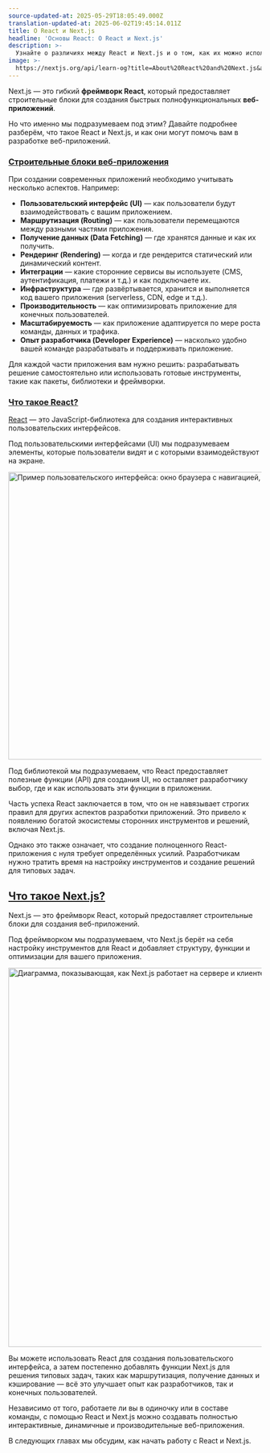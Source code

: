 ```yaml
---
source-updated-at: 2025-05-29T18:05:49.000Z
translation-updated-at: 2025-06-02T19:45:14.011Z
title: О React и Next.js
headline: 'Основы React: О React и Next.js'
description: >-
  Узнайте о различиях между React и Next.js и о том, как их можно использовать вместе для создания современных веб-приложений.
image: >-
  https://nextjs.org/api/learn-og?title=About%20React%20and%20Next.js&amp;chapter=1
---
```


Next.js — это гибкий **фреймворк React**, который предоставляет строительные блоки для создания быстрых полнофункциональных **веб-приложений**.

Но что именно мы подразумеваем под этим? Давайте подробнее разберём, что такое React и Next.js, и как они могут помочь вам в разработке веб-приложений.

### [Строительные блоки веб-приложения](#building-blocks-of-a-web-application)

При создании современных приложений необходимо учитывать несколько аспектов. Например:

*   **Пользовательский интерфейс (UI)** — как пользователи будут взаимодействовать с вашим приложением.
*   **Маршрутизация (Routing)** — как пользователи перемещаются между разными частями приложения.
*   **Получение данных (Data Fetching)** — где хранятся данные и как их получить.
*   **Рендеринг (Rendering)** — когда и где рендерится статический или динамический контент.
*   **Интеграции** — какие сторонние сервисы вы используете (CMS, аутентификация, платежи и т.д.) и как подключаете их.
*   **Инфраструктура** — где развёртывается, хранится и выполняется код вашего приложения (serverless, CDN, edge и т.д.).
*   **Производительность** — как оптимизировать приложение для конечных пользователей.
*   **Масштабируемость** — как приложение адаптируется по мере роста команды, данных и трафика.
*   **Опыт разработчика (Developer Experience)** — насколько удобно вашей команде разрабатывать и поддерживать приложение.

Для каждой части приложения вам нужно решить: разрабатывать решение самостоятельно или использовать готовые инструменты, такие как пакеты, библиотеки и фреймворки.

### [Что такое React?](#what-is-react)

[React](https://react.dev) — это JavaScript-библиотека для создания интерактивных пользовательских интерфейсов.

Под пользовательскими интерфейсами (UI) мы подразумеваем элементы, которые пользователи видят и с которыми взаимодействуют на экране.

<Image
  alt="Пример пользовательского интерфейса: окно браузера с навигацией, боковой панелью и списком постов"
  srcLight="https://h8DxKfmAPhn8O0p3.public.blob.vercel-storage.com/learn/light/learn-react-components.png"
  srcDark="https://h8DxKfmAPhn8O0p3.public.blob.vercel-storage.com/learn/dark/learn-react-components.png"
  width="1600"
  height="572"
/>

Под библиотекой мы подразумеваем, что React предоставляет полезные функции (API) для создания UI, но оставляет разработчику выбор, где и как использовать эти функции в приложении.

Часть успеха React заключается в том, что он не навязывает строгих правил для других аспектов разработки приложений. Это привело к появлению богатой экосистемы сторонних инструментов и решений, включая Next.js.

Однако это также означает, что создание полноценного React-приложения с нуля требует определённых усилий. Разработчикам нужно тратить время на настройку инструментов и создание решений для типовых задач.

[Что такое Next.js?](#what-is-nextjs)
-----------------------------------

Next.js — это фреймворк React, который предоставляет строительные блоки для создания веб-приложений.

Под фреймворком мы подразумеваем, что Next.js берёт на себя настройку инструментов для React и добавляет структуру, функции и оптимизации для вашего приложения.

<Image
  alt="Диаграмма, показывающая, как Next.js работает на сервере и клиенте, предоставляя такие функции, как маршрутизация, получение данных и рендеринг."
  srcLight="https://h8DxKfmAPhn8O0p3.public.blob.vercel-storage.com/learn/light/learn-ecosystem.png"
  srcDark="https://h8DxKfmAPhn8O0p3.public.blob.vercel-storage.com/learn/dark/learn-ecosystem.png"
  width="1600"
  height="754"
/>

Вы можете использовать React для создания пользовательского интерфейса, а затем постепенно добавлять функции Next.js для решения типовых задач, таких как маршрутизация, получение данных и кэширование — всё это улучшает опыт как разработчиков, так и конечных пользователей.

Независимо от того, работаете ли вы в одиночку или в составе команды, с помощью React и Next.js можно создавать полностью интерактивные, динамичные и производительные веб-приложения.

В следующих главах мы обсудим, как начать работу с React и Next.js.